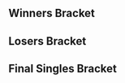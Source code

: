 {{tabs static
|name1=Overview
|link1=Last Stock SD 63
|name2=Singles Bracket
|link2=Last Stock SD 63/Singles Bracket
|This=2
}}<!-- Generated with http://tournament-nub.rhcloud.com/toliquipedia name=sdmelee-LSSD63singles -->
==Winners Bracket==
{{64DEWBracketA
|tourneylink=
|tourneyname=
|r1m1p1=Santiago |r1m1p1flag=us |r1m1p1score=W |r1m1win=1
|r1m1p2=Bye |r1m1p2flag= |r1m1p2score=-

|r1m2p1=PlayerX |r1m2p1flag=us |r1m2p1score=1 |r1m2win=2
|r1m2p2=Kazin |r1m2p2flag=us |r1m2p2score=2
|r1m2p1char1=doc |r1m2p2char1=falco |r1m2p1stock1=2 |r1m2p2stock1=0 |r1m2win1=1 |r1m2stage1=Dream Land
|r1m2p1char2=doc |r1m2p2char2=falco |r1m2p1stock2=0 |r1m2p2stock2=2 |r1m2win2=2 |r1m2stage2=Pokémon Stadium
|r1m2p1char3=doc |r1m2p2char3=falco |r1m2p1stock3=0 |r1m2p2stock3=2 |r1m2win3=2 |r1m2stage3=Battlefield
|r1m2details={{BracketMatchDetails|preview=|lrthread=|interview=|recap=|comment=|live=|vod=https://youtu.be/aIwSVIsXUUE}}

|r1m3p1=L33thal |r1m3p1flag=us |r1m3p1score=2 |r1m3win=1
|r1m3p2=Vasu |r1m3p2flag=us |r1m3p2score=0

|r1m4p1=Jr. |r1m4p1flag=us |r1m4p1score=2 |r1m4win=1
|r1m4p2=Dengit |r1m4p2flag=us |r1m4p2score=0

|r1m5p1=Guluheend |r1m5p1flag=us |r1m5p1score=W |r1m5win=1
|r1m5p2=Bye |r1m5p2flag= |r1m5p2score=-

|r1m6p1=Wirsun |r1m6p1flag=us |r1m6p1score=2 |r1m6win=1
|r1m6p2=Samp |r1m6p2flag=us |r1m6p2score=0
|r1m6p1char1=sheik |r1m6p2char1=falco |r1m6p1stock1=3 |r1m6p2stock1=0 |r1m6win1=1 |r1m6stage1=Battlefield
|r1m6p1char2=marth |r1m6p2char2=falco |r1m6p1stock2=1 |r1m6p2stock2=0 |r1m6win2=1 |r1m6stage2=Pokémon Stadium
|r1m6details={{BracketMatchDetails|preview=|lrthread=|interview=|recap=|comment=|live=|vod=https://youtu.be/_YUBuCauvWg}}

|r1m7p1=Chroma |r1m7p1flag=us |r1m7p1score=W |r1m7win=1
|r1m7p2=Bye |r1m7p2flag= |r1m7p2score=-

|r1m8p1=Chals |r1m8p1flag=us |r1m8p1score=2 |r1m8win=1
|r1m8p2=Empire |r1m8p2flag=us |r1m8p2score=1

|r1m9p1=TpFox |r1m9p1flag=us |r1m9p1score=W |r1m9win=1
|r1m9p2=Bye |r1m9p2flag= |r1m9p2score=-

|r1m10p1=popeHat |r1m10p1flag=us |r1m10p1score=2 |r1m10win=1
|r1m10p2=Flow |r1m10p2flag=us |r1m10p2score=0

|r1m11p1=Low Spa Cone Neigh |r1m11p1flag=us |r1m11p1score=W |r1m11win=1
|r1m11p2=Bye |r1m11p2flag= |r1m11p2score=-

|r1m12p1=Tristan's Rule |r1m12p1flag=us |r1m12p1score=2 |r1m12win=1
|r1m12p2=X-ray |r1m12p2flag=us |r1m12p2score=0

|r1m13p1=Yoshi |r1m13p1flag=jp |r1m13p1score=W |r1m13win=1
|r1m13p2=Bye |r1m13p2flag= |r1m13p2score=-

|r1m14p1=Stigma |r1m14p1flag=us |r1m14p1score=2 |r1m14win=1
|r1m14p2=MCP (Xtra_Crispy) |r1m14p2flag=us |r1m14p2score=0
|r1m14p1char1=falco |r1m14p2char1=cf |r1m14p1stock1=3 |r1m14p2stock1=1 |r1m14win1=1 |r1m14stage1=Battlefield
|r1m14p1char2=falco |r1m14p2char2=cf |r1m14p1stock2=1 |r1m14p2stock2=0 |r1m14win2=1 |r1m14stage2=Pokémon Stadium
|r1m14details={{BracketMatchDetails|preview=|lrthread=|interview=|recap=|comment=The recording of game 1 was cut off.|live=|vod=https://youtu.be/9ZmDJPY4Jtc}}

|r1m15p1=JJR |r1m15p1flag=us |r1m15p1score=W |r1m15win=1
|r1m15p2=Bye |r1m15p2flag= |r1m15p2score=-

|r1m16p1=Fish |r1m16p1flag=us |r1m16p1score=2 |r1m16win=1
|r1m16p2=Yushwuth |r1m16p2flag=us |r1m16p2score=0

|r1m17p1=hidden |r1m17p1flag=us |r1m17p1score=W |r1m17win=1
|r1m17p2=Bye |r1m17p2flag= |r1m17p2score=-

|r1m18p1=Dark Lamp |r1m18p1flag=us |r1m18p1score=2 |r1m18win=1
|r1m18p2=Obama |r1m18p2flag=us |r1m18p2score=1

|r1m19p1=ROM |r1m19p1flag=us |r1m19p1score=2 |r1m19win=1
|r1m19p2=Grubberry |r1m19p2flag=us |r1m19p2score=0

|r1m20p1=Sway |r1m20p1flag=us |r1m20p1score=2 |r1m20win=1
|r1m20p2=Spood Beast |r1m20p2flag=us |r1m20p2score=0

|r1m21p1=SkSk |r1m21p1flag=us |r1m21p1score=W |r1m21win=1
|r1m21p2=Bye |r1m21p2flag= |r1m21p2score=-

|r1m22p1=Rusty |r1m22p1flag=us |r1m22p1score=2 |r1m22win=1
|r1m22p2=Tats |r1m22p2flag=us |r1m22p2score=1

|r1m23p1=TinoJoe |r1m23p1flag=us |r1m23p1score=W |r1m23win=1
|r1m23p2=Bye |r1m23p2flag= |r1m23p2score=-

|r1m24p1=Vorpal |r1m24p1flag=us |r1m24p1score=2 |r1m24win=1
|r1m24p2=Heathcliff |r1m24p2flag=us |r1m24p2score=0

|r1m25p1=EastCoastJeff |r1m25p1flag=us |r1m25p1score=W |r1m25win=1
|r1m25p2=Bye |r1m25p2flag= |r1m25p2score=-

|r1m26p1=Bisfo |r1m26p1flag=us |r1m26p1score=2 |r1m26win=1
|r1m26p2=Erzi |r1m26p2flag=us |r1m26p2score=0

|r1m27p1=Mr. Green |r1m27p1flag=us |r1m27p1score=W |r1m27win=1
|r1m27p2=Bye |r1m27p2flag= |r1m27p2score=-

|r1m28p1=Neighbor |r1m28p1flag=us |r1m28p1score=2 |r1m28win=1
|r1m28p2=Super Salad |r1m28p2flag=us |r1m28p2score=0

|r1m29p1=Trichael Man |r1m29p1flag=us |r1m29p1score=W |r1m29win=1
|r1m29p2=Bye |r1m29p2flag= |r1m29p2score=-

|r1m30p1=Morino |r1m30p1flag=us |r1m30p1score=1 |r1m30win=2
|r1m30p2=Memelord Supreme |r1m30p2flag=us |r1m30p2score=2

|r1m31p1=Juice |r1m31p1flag=us |r1m31p1score=W |r1m31win=1
|r1m31p2=Bye |r1m31p2flag= |r1m31p2score=-

|r1m32p1=Travis |r1m32p1flag=us |r1m32p1score=2 |r1m32win=1
|r1m32p2=Megadeth |r1m32p2flag=us |r1m32p2score=0

|r2m1p1=Santiago |r2m1p1flag=us |r2m1p1score=2 |r2m1win=1
|r2m1p2=Kazin |r2m1p2flag=us |r2m1p2score=0

|r2m2p1=L33thal |r2m2p1flag=us |r2m2p1score=1 |r2m2win=2
|r2m2p2=Jr. |r2m2p2flag=us |r2m2p2score=2

|r2m3p1=Guluheend |r2m3p1flag=us |r2m3p1score=2 |r2m3win=1
|r2m3p2=Wirsun |r2m3p2flag=us |r2m3p2score=0

|r2m4p1=Chroma |r2m4p1flag=us |r2m4p1score=2 |r2m4win=1
|r2m4p2=Chals |r2m4p2flag=us |r2m4p2score=0

|r2m5p1=TpFox |r2m5p1flag=us |r2m5p1score=2 |r2m5win=1
|r2m5p2=popeHat |r2m5p2flag=us |r2m5p2score=0

|r2m6p1=Low Spa Cone Neigh |r2m6p1flag=us |r2m6p1score=2 |r2m6win=1
|r2m6p2=Tristan's Rule |r2m6p2flag=us |r2m6p2score=0

|r2m7p1=Yoshi |r2m7p1flag=jp |r2m7p1score=2 |r2m7win=1
|r2m7p2=Stigma |r2m7p2flag=us |r2m7p2score=0

|r2m8p1=JJR |r2m8p1flag=us |r2m8p1score=0 |r2m8win=2
|r2m8p2=Fish |r2m8p2flag=us |r2m8p2score=2
|r2m8p1char1=fox |r2m8p2char1=ganon |r2m8p1stock1=0 |r2m8p2stock1=2 |r2m8win1=2 |r2m8stage1=Battlefield
|r2m8p1char2=fox |r2m8p2char2=ganon |r2m8p1stock2=0 |r2m8p2stock2=1 |r2m8win2=2 |r2m8stage2=Pokémon Stadium
|r2m8details={{BracketMatchDetails|preview=|lrthread=|interview=|recap=|comment=|live=|vod=https://youtu.be/_ryfE5KMo2g}}

|r2m9p1=hidden |r2m9p1flag=us |r2m9p1score=2 |r2m9win=1
|r2m9p2=Dark Lamp |r2m9p2flag=us |r2m9p2score=0

|r2m10p1=ROM |r2m10p1flag=us |r2m10p1score=2 |r2m10win=1
|r2m10p2=Sway |r2m10p2flag=us |r2m10p2score=1

|r2m11p1=SkSk |r2m11p1flag=us |r2m11p1score=2 |r2m11win=1
|r2m11p2=Rusty |r2m11p2flag=us |r2m11p2score=0

|r2m12p1=TinoJoe |r2m12p1flag=us |r2m12p1score=2 |r2m12win=1
|r2m12p2=Vorpal |r2m12p2flag=us |r2m12p2score=1
|r2m12p1char1=fox |r2m12p2char1=fox |r2m12p1stock1=1 |r2m12p2stock1=0 |r2m12win1=1 |r2m12stage1=Fountain of Dreams
|r2m12p1char2=fox |r2m12p2char2=marth |r2m12p1stock2=0 |r2m12p2stock2=1 |r2m12win2=2 |r2m12stage2=Final Destination
|r2m12p1char3=fox |r2m12p2char3=falco |r2m12p1stock3=2 |r2m12p2stock3=0 |r2m12win3=1 |r2m12stage3=Pokémon Stadium
|r2m12details={{BracketMatchDetails|preview=|lrthread=|interview=|recap=|comment=|live=|vod=https://youtu.be/Jv-skEIiPnc}}

|r2m13p1=EastCoastJeff |r2m13p1flag=us |r2m13p1score=2 |r2m13win=1
|r2m13p2=Bisfo |r2m13p2flag=us |r2m13p2score=0

|r2m14p1=Mr. Green |r2m14p1flag=us |r2m14p1score=0 |r2m14win=2
|r2m14p2=Neighbor |r2m14p2flag=us |r2m14p2score=2
|r2m14p1char1=falco |r2m14p2char1=cf |r2m14p1stock1=0 |r2m14p2stock1=3 |r2m14win1=2 |r2m14stage1=Battlefield
|r2m14p1char2=fox |r2m14p2char2=cf |r2m14p1stock2=0 |r2m14p2stock2=2 |r2m14win2=2 |r2m14stage2=Pokémon Stadium
|r2m14details={{BracketMatchDetails|preview=|lrthread=|interview=|recap=|comment=|live=|vod=https://youtu.be/VU0C7OIy034}}

|r2m15p1=Trichael Man |r2m15p1flag=us |r2m15p1score=2 |r2m15win=1
|r2m15p2=Memelord Supreme |r2m15p2flag=us |r2m15p2score=1

|r2m16p1=Juice |r2m16p1flag=us |r2m16p1score=2 |r2m16win=1
|r2m16p2=Travis |r2m16p2flag=us |r2m16p2score=0
|r2m16p1char1=falco |r2m16p2char1=fox |r2m16p1stock1=3 |r2m16p2stock1=0 |r2m16win1=1 |r2m16stage1=Battlefield
|r2m16p1char2=marth |r2m16p2char2=fox |r2m16p1stock2=1 |r2m16p2stock2=0 |r2m16win2=1 |r2m16stage2=Yoshi's Story
|r2m16details={{BracketMatchDetails|preview=|lrthread=|interview=|recap=|comment=|live=|vod=https://youtu.be/gWLzKfeImqI}}

|r3m1p1=Santiago |r3m1p1flag=us |r3m1p1score=2 |r3m1win=1
|r3m1p2=Jr. |r3m1p2flag=us |r3m1p2score=0

|r3m2p1=Guluheend |r3m2p1flag=us |r3m2p1score=2 |r3m2win=1
|r3m2p2=Chroma |r3m2p2flag=us |r3m2p2score=1
|r3m2p1char1=samus |r3m2p2char1=fox |r3m2p1stock1=2 |r3m2p2stock1=0 |r3m2win1=1 |r3m2stage1=Yoshi's Story
|r3m2p1char2=samus |r3m2p2char2=fox |r3m2p1stock2=2 |r3m2p2stock2=2 |r3m2win2=2 |r3m2stage2=Pokémon Stadium
|r3m2p1char3=samus |r3m2p2char3=fox |r3m2p1stock3=1 |r3m2p2stock3=0 |r3m2win3=1 |r3m2stage3=Fountain of Dreams
|r3m2details={{BracketMatchDetails|preview=|lrthread=|interview=|recap=|comment=The recording of game 2 was cut off.|live=|vod=https://youtu.be/j5ZcCI6wpPo}}

|r3m3p1=TpFox |r3m3p1flag=us |r3m3p1score=2 |r3m3win=1
|r3m3p2=Low Spa Cone Neigh |r3m3p2flag=us |r3m3p2score=1

|r3m4p1=Yoshi |r3m4p1flag=jp |r3m4p1score=2 |r3m4win=1
|r3m4p2=Fish |r3m4p2flag=us |r3m4p2score=0

|r3m5p1=hidden |r3m5p1flag=us |r3m5p1score=2 |r3m5win=1
|r3m5p2=ROM |r3m5p2flag=us |r3m5p2score=0

|r3m6p1=SkSk |r3m6p1flag=us |r3m6p1score=2 |r3m6win=1
|r3m6p2=TinoJoe |r3m6p2flag=us |r3m6p2score=1
|r3m6p1char1=falco |r3m6p2char1=fox |r3m6p1stock1=0 |r3m6p2stock1=2 |r3m6win1=2 |r3m6stage1=Battlefield
|r3m6p1char2=falco |r3m6p2char2=fox |r3m6p1stock2=2 |r3m6p2stock2=0 |r3m6win2=1 |r3m6stage2=Battlefield
|r3m6p1char3=falco |r3m6p2char3=fox |r3m6p1stock3=2 |r3m6p2stock3=0 |r3m6win3=1 |r3m6stage3=Fountain of Dreams
|r3m6details={{BracketMatchDetails|preview=|lrthread=|interview=|recap=|comment=|live=|vod=https://youtu.be/77YHS4Z2oLA}}

|r3m7p1=EastCoastJeff |r3m7p1flag=us |r3m7p1score=2 |r3m7win=1
|r3m7p2=Neighbor |r3m7p2flag=us |r3m7p2score=0

|r3m8p1=Trichael Man |r3m8p1flag=us |r3m8p1score=1 |r3m8win=2
|r3m8p2=Juice |r3m8p2flag=us |r3m8p2score=2
|r3m8p1char1=fox |r3m8p2char1=falco |r3m8p1stock1=0 |r3m8p2stock1=3 |r3m8win1=2 |r3m8stage1=Battlefield
|r3m8p1char2=fox |r3m8p2char2=falco |r3m8p1stock2=1 |r3m8p2stock2=0 |r3m8win2=1 |r3m8stage2=Yoshi's Story
|r3m8p1char3=fox |r3m8p2char3=falco |r3m8p1stock3=0 |r3m8p2stock3=2 |r3m8win3=2 |r3m8stage3=Dream Land
|r3m8details={{BracketMatchDetails|preview=|lrthread=|interview=|recap=|comment=|live=|vod=https://youtu.be/afs6xBqbI7Y}}

|r4m1p1=Santiago |r4m1p1flag=us |r4m1p1score=2 |r4m1win=1
|r4m1p2=Guluheend |r4m1p2flag=us |r4m1p2score=1
|r4m1p1char1=falco |r4m1p2char1=samus |r4m1p1stock1=0 |r4m1p2stock1=1 |r4m1win1=2 |r4m1stage1=Fountain of Dreams
|r4m1p1char2=falco |r4m1p2char2=samus |r4m1p1stock2=1 |r4m1p2stock2=0 |r4m1win2=1 |r4m1stage2=Yoshi's Story
|r4m1p1char3=sheik |r4m1p2char3=samus |r4m1p1stock3=2 |r4m1p2stock3=0 |r4m1win3=1 |r4m1stage3=Battlefield
|r4m1details={{BracketMatchDetails|preview=|lrthread=|interview=|recap=|comment=|live=|vod=https://youtu.be/1hCb5wbUfVI}}

|r4m2p1=TpFox |r4m2p1flag=us |r4m2p1score=2 |r4m2win=1
|r4m2p2=Yoshi |r4m2p2flag=jp |r4m2p2score=1
|r4m2p1char1=fox |r4m2p2char1=sheik |r4m2p1stock1=1 |r4m2p2stock1=0 |r4m2win1=1 |r4m2stage1=Battlefield
|r4m2p1char2=fox |r4m2p2char2=sheik |r4m2p1stock2=0 |r4m2p2stock2=1 |r4m2win2=2 |r4m2stage2=Battlefield
|r4m2p1char3=fox |r4m2p2char3=sheik |r4m2p1stock3=1 |r4m2p2stock3=0 |r4m2win3=1 |r4m2stage3=Final Destination
|r4m2details={{BracketMatchDetails|preview=|lrthread=|interview=|recap=|comment=|live=|vod=https://youtu.be/lcfxybs1y4w}}

|r4m3p1=hidden |r4m3p1flag=us |r4m3p1score=2 |r4m3win=1
|r4m3p2=SkSk |r4m3p2flag=us |r4m3p2score=1

|r4m4p1=EastCoastJeff |r4m4p1flag=us |r4m4p1score=2 |r4m4win=1
|r4m4p2=Juice |r4m4p2flag=us |r4m4p2score=0
|r4m4p1char1=fox |r4m4p2char1=falco |r4m4p1stock1=2 |r4m4p2stock1=0 |r4m4win1=1 |r4m4stage1=Battlefield
|r4m4p1char2=fox |r4m4p2char2=falco |r4m4p1stock2=1 |r4m4p2stock2=0 |r4m4win2=1 |r4m4stage2=Fountain of Dreams
|r4m4details={{BracketMatchDetails|preview=|lrthread=|interview=|recap=|comment=|live=|vod=https://youtu.be/8BAH8QwS39A}}

|r5m1p1=Santiago |r5m1p1flag=us |r5m1p1score=3 |r5m1win=1
|r5m1p2=TpFox |r5m1p2flag=us |r5m1p2score=0
|r5m1p1char1=falco |r5m1p2char1=fox |r5m1p1stock1=1 |r5m1p2stock1=0 |r5m1win1=1 |r5m1stage1=Yoshi's Story
|r5m1p1char2=marth |r5m1p2char2=fox |r5m1p1stock2=1 |r5m1p2stock2=0 |r5m1win2=1 |r5m1stage2=Yoshi's Story
|r5m1p1char3=marth |r5m1p2char3=fox |r5m1p1stock3=1 |r5m1p2stock3=0 |r5m1win3=1 |r5m1stage3=Yoshi's Story
|r5m1details={{BracketMatchDetails|preview=|lrthread=|interview=|recap=|comment=|live=|vod=https://youtu.be/-NK0E0yGJIw}}

|r5m2p1=hidden |r5m2p1flag=us |r5m2p1score=3 |r5m2win=1
|r5m2p2=EastCoastJeff |r5m2p2flag=us |r5m2p2score=2
|r5m2p1char1=sheik |r5m2p2char1=fox |r5m2p1stock1=0 |r5m2p2stock1=1 |r5m2win1=2 |r5m2stage1=Dream Land
|r5m2p1char2=sheik |r5m2p2char2=fox |r5m2p1stock2=0 |r5m2p2stock2=1 |r5m2win2=2 |r5m2stage2=Yoshi's Story
|r5m2p1char3=falco |r5m2p2char3=fox |r5m2p1stock3=2 |r5m2p2stock3=0 |r5m2win3=1 |r5m2stage3=Final Destination
|r5m2p1char4=falco |r5m2p2char4=fox |r5m2p1stock4=2 |r5m2p2stock4=0 |r5m2win4=1 |r5m2stage4=Pokémon Stadium
|r5m2p1char5=falco |r5m2p2char5=fox |r5m2p1stock5=2 |r5m2p2stock5=0 |r5m2win5=1 |r5m2stage5=Battlefield
|r5m2details={{BracketMatchDetails|preview=|lrthread=|interview=|recap=|comment=|live=|vod=https://youtu.be/GJRsjfLefMU}}
}}

==Losers Bracket==
{{64DELBracketA
|l1m1p1=Bye |l1m1p1flag= |l1m1p1score=- |l1m1win=2
|l1m1p2=PlayerX |l1m1p2flag=us |l1m1p2score=W

|l1m2p1=Vasu |l1m2p1flag=us |l1m2p1score=2 |l1m2win=1
|l1m2p2=Dengit |l1m2p2flag=us |l1m2p2score=0

|l1m3p1=Bye |l1m3p1flag= |l1m3p1score=- |l1m3win=2
|l1m3p2=Samp |l1m3p2flag=us |l1m3p2score=W

|l1m4p1=Bye |l1m4p1flag= |l1m4p1score=- |l1m4win=2
|l1m4p2=Empire |l1m4p2flag=us |l1m4p2score=W

|l1m5p1=Bye |l1m5p1flag= |l1m5p1score=- |l1m5win=2
|l1m5p2=Flow |l1m5p2flag=us |l1m5p2score=W

|l1m6p1=Bye |l1m6p1flag= |l1m6p1score=- |l1m6win=2
|l1m6p2=X-ray |l1m6p2flag=us |l1m6p2score=W

|l1m7p1=Bye |l1m7p1flag= |l1m7p1score=- |l1m7win=2
|l1m7p2=MCP (Xtra_Crispy) |l1m7p2flag=us |l1m7p2score=W

|l1m8p1=Bye |l1m8p1flag= |l1m8p1score=- |l1m8win=2
|l1m8p2=Yushwuth |l1m8p2flag=us |l1m8p2score=W

|l1m9p1=Bye |l1m9p1flag= |l1m9p1score=- |l1m9win=2
|l1m9p2=Obama |l1m9p2flag=us |l1m9p2score=W

|l1m10p1=Grubberry |l1m10p1flag=us |l1m10p1score=2 |l1m10win=1
|l1m10p2=Spood Beast |l1m10p2flag=us |l1m10p2score=0

|l1m11p1=Bye |l1m11p1flag= |l1m11p1score=- |l1m11win=2
|l1m11p2=Tats |l1m11p2flag=us |l1m11p2score=W

|l1m12p1=Bye |l1m12p1flag= |l1m12p1score=- |l1m12win=2
|l1m12p2=Heathcliff |l1m12p2flag=us |l1m12p2score=W

|l1m13p1=Bye |l1m13p1flag= |l1m13p1score=- |l1m13win=2
|l1m13p2=Erzi |l1m13p2flag=us |l1m13p2score=W

|l1m14p1=Bye |l1m14p1flag= |l1m14p1score=- |l1m14win=2
|l1m14p2=Super Salad |l1m14p2flag=us |l1m14p2score=W

|l1m15p1=Bye |l1m15p1flag= |l1m15p1score=- |l1m15win=2
|l1m15p2=Morino |l1m15p2flag=us |l1m15p2score=W

|l1m16p1=Bye |l1m16p1flag= |l1m16p1score=- |l1m16win=2
|l1m16p2=Megadeth |l1m16p2flag=us |l1m16p2score=W

|l2m1p1=Travis |l2m1p1flag=us |l2m1p1score=1 |l2m1win=2
|l2m1p2=PlayerX |l2m1p2flag=us |l2m1p2score=2

|l2m2p1=Memelord Supreme |l2m2p1flag=us |l2m2p1score=0 |l2m2win=2
|l2m2p2=Vasu |l2m2p2flag=us |l2m2p2score=2

|l2m3p1=Mr. Green |l2m3p1flag=us |l2m3p1score=2 |l2m3win=1
|l2m3p2=Samp |l2m3p2flag=us |l2m3p2score=0

|l2m4p1=Bisfo |l2m4p1flag=us |l2m4p1score=2 |l2m4win=1
|l2m4p2=Empire |l2m4p2flag=us |l2m4p2score=0

|l2m5p1=Vorpal |l2m5p1flag=us |l2m5p1score=2 |l2m5win=1
|l2m5p2=Flow |l2m5p2flag=us |l2m5p2score=0

|l2m6p1=Rusty |l2m6p1flag=us |l2m6p1score=2 |l2m6win=1
|l2m6p2=X-ray |l2m6p2flag=us |l2m6p2score=1

|l2m7p1=Sway |l2m7p1flag=us |l2m7p1score=2 |l2m7win=1
|l2m7p2=MCP (Xtra_Crispy) |l2m7p2flag=us |l2m7p2score=0

|l2m8p1=Dark Lamp |l2m8p1flag=us |l2m8p1score=1 |l2m8win=2
|l2m8p2=Yushwuth |l2m8p2flag=us |l2m8p2score=2
|l2m8p1char1=fox |l2m8p2char1=jigglypuff |l2m8p1stock1=2 |l2m8p2stock1=0 |l2m8win1=1 |l2m8stage1=Battlefield
|l2m8p1char2=fox |l2m8p2char2=jigglypuff |l2m8p1stock2=0 |l2m8p2stock2=2 |l2m8win2=2 |l2m8stage2=Battlefield
|l2m8p1char3=fox |l2m8p2char3=jigglypuff |l2m8p1stock3=0 |l2m8p2stock3=1 |l2m8win3=2 |l2m8stage3=Pokémon Stadium
|l2m8details={{BracketMatchDetails|preview=|lrthread=|interview=|recap=|comment=|live=|vod=https://youtu.be/rB73XM7rPqM}}

|l2m9p1=JJR |l2m9p1flag=us |l2m9p1score=2 |l2m9win=1
|l2m9p2=Obama |l2m9p2flag=us |l2m9p2score=0

|l2m10p1=Stigma |l2m10p1flag=us |l2m10p1score=2 |l2m10win=1
|l2m10p2=Grubberry |l2m10p2flag=us |l2m10p2score=0

|l2m11p1=Tristan's Rule |l2m11p1flag=us |l2m11p1score=2 |l2m11win=1
|l2m11p2=Tats |l2m11p2flag=us |l2m11p2score=0

|l2m12p1=popeHat |l2m12p1flag=us |l2m12p1score=2 |l2m12win=1
|l2m12p2=Heathcliff |l2m12p2flag=us |l2m12p2score=0

|l2m13p1=Chals |l2m13p1flag=us |l2m13p1score=2 |l2m13win=1
|l2m13p2=Erzi |l2m13p2flag=us |l2m13p2score=0

|l2m14p1=Wirsun |l2m14p1flag=us |l2m14p1score=2 |l2m14win=1
|l2m14p2=Super Salad |l2m14p2flag=us |l2m14p2score=0

|l2m15p1=L33thal |l2m15p1flag=us |l2m15p1score=2 |l2m15win=1
|l2m15p2=Morino |l2m15p2flag=us |l2m15p2score=0

|l2m16p1=Kazin |l2m16p1flag=us |l2m16p1score=2 |l2m16win=1
|l2m16p2=Megadeth |l2m16p2flag=us |l2m16p2score=0

|l3m1p1=PlayerX |l3m1p1flag=us |l3m1p1score=2 |l3m1win=1
|l3m1p2=Vasu |l3m1p2flag=us |l3m1p2score=0

|l3m2p1=Mr. Green |l3m2p1flag=us |l3m2p1score=2 |l3m2win=1
|l3m2p2=Bisfo |l3m2p2flag=us |l3m2p2score=1

|l3m3p1=Vorpal |l3m3p1flag=us |l3m3p1score=1 |l3m3win=2
|l3m3p2=Rusty |l3m3p2flag=us |l3m3p2score=2

|l3m4p1=Sway |l3m4p1flag=us |l3m4p1score=2 |l3m4win=1
|l3m4p2=Yushwuth |l3m4p2flag=us |l3m4p2score=0

|l3m5p1=JJR |l3m5p1flag=us |l3m5p1score=2 |l3m5win=1
|l3m5p2=Stigma |l3m5p2flag=us |l3m5p2score=0

|l3m6p1=Tristan's Rule |l3m6p1flag=us |l3m6p1score=2 |l3m6win=1
|l3m6p2=popeHat |l3m6p2flag=us |l3m6p2score=0

|l3m7p1=Chals |l3m7p1flag=us |l3m7p1score=2 |l3m7win=1
|l3m7p2=Wirsun |l3m7p2flag=us |l3m7p2score=0

|l3m8p1=L33thal |l3m8p1flag=us |l3m8p1score=2 |l3m8win=1
|l3m8p2=Kazin |l3m8p2flag=us |l3m8p2score=0

|l4m1p1=Fish |l4m1p1flag=us |l4m1p1score=2 |l4m1win=1
|l4m1p2=PlayerX |l4m1p2flag=us |l4m1p2score=0

|l4m2p1=Low Spa Cone Neigh |l4m2p1flag=us |l4m2p1score=2 |l4m2win=1
|l4m2p2=Mr. Green |l4m2p2flag=us |l4m2p2score=0

|l4m3p1=Chroma |l4m3p1flag=us |l4m3p1score=2 |l4m3win=1
|l4m3p2=Rusty |l4m3p2flag=us |l4m3p2score=1

|l4m4p1=Jr. |l4m4p1flag=us |l4m4p1score=2 |l4m4win=1
|l4m4p2=Sway |l4m4p2flag=us |l4m4p2score=0
|l4m4p1char1=falco |l4m4p2char1=peach |l4m4p1stock1=1 |l4m4p2stock1=0 |l4m4win1=1 |l4m4stage1=Battlefield
|l4m4p1char2=marth |l4m4p2char2=peach |l4m4p1stock2=2 |l4m4p2stock2=0 |l4m4win2=1 |l4m4stage2=Final Destination
|l4m4details={{BracketMatchDetails|preview=|lrthread=|interview=|recap=|comment=|live=|vod=https://youtu.be/Jl4ZkrcIhoE}}

|l4m5p1=Trichael Man |l4m5p1flag=us |l4m5p1score=2 |l4m5win=1
|l4m5p2=JJR |l4m5p2flag=us |l4m5p2score=1
|l4m5p1char1=fox |l4m5p2char1=fox |l4m5p1stock1=3 |l4m5p2stock1=0 |l4m5win1=1 |l4m5stage1=Battlefield
|l4m5p1char2=fox |l4m5p2char2=peach |l4m5p1stock2=0 |l4m5p2stock2=2 |l4m5win2=2 |l4m5stage2=Dream Land
|l4m5p1char3=fox |l4m5p2char3=peach |l4m5p1stock3=1 |l4m5p2stock3=0 |l4m5win3=1 |l4m5stage3=Yoshi's Story
|l4m5details={{BracketMatchDetails|preview=|lrthread=|interview=|recap=|comment=|live=|vod=https://youtu.be/APkmHsx4SEM}}

|l4m6p1=Neighbor |l4m6p1flag=us |l4m6p1score=2 |l4m6win=1
|l4m6p2=Tristan's Rule |l4m6p2flag=us |l4m6p2score=0

|l4m7p1=TinoJoe |l4m7p1flag=us |l4m7p1score=2 |l4m7win=1
|l4m7p2=Chals |l4m7p2flag=us |l4m7p2score=0
|l4m7p1char1=fox |l4m7p2char1=fox |l4m7p1stock1=1 |l4m7p2stock1=0 |l4m7win1=1 |l4m7stage1=Battlefield
|l4m7p1char2=fox |l4m7p2char2=fox |l4m7p1stock2=3 |l4m7p2stock2=0 |l4m7win2=1 |l4m7stage2=Pokémon Stadium
|l4m7details={{BracketMatchDetails|preview=|lrthread=|interview=|recap=|comment=|live=|vod=https://youtu.be/YpRGWCdvYJY}}

|l4m8p1=ROM |l4m8p1flag=us |l4m8p1score=0 |l4m8win=2
|l4m8p2=L33thal |l4m8p2flag=us |l4m8p2score=2

|l5m1p1=Fish |l5m1p1flag=us |l5m1p1score=2 |l5m1win=1
|l5m1p2=Low Spa Cone Neigh |l5m1p2flag=us |l5m1p2score=0

|l5m2p1=Chroma |l5m2p1flag=us |l5m2p1score=2 |l5m2win=1
|l5m2p2=Jr. |l5m2p2flag=us |l5m2p2score=0
|l5m2p1char1=fox |l5m2p2char1=fox |l5m2p1stock1=2 |l5m2p2stock1=0 |l5m2win1=1 |l5m2stage1=Dream Land
|l5m2p1char2=fox |l5m2p2char2=fox |l5m2p1stock2=1 |l5m2p2stock2=0 |l5m2win2=1 |l5m2stage2=Final Destination
|l5m2details={{BracketMatchDetails|preview=|lrthread=|interview=|recap=|comment=|live=|vod=https://youtu.be/fZwRz7q0ido}}

|l5m3p1=Trichael Man |l5m3p1flag=us |l5m3p1score=2 |l5m3win=1
|l5m3p2=Neighbor |l5m3p2flag=us |l5m3p2score=0

|l5m4p1=TinoJoe |l5m4p1flag=us |l5m4p1score=2 |l5m4win=1
|l5m4p2=L33thal |l5m4p2flag=us |l5m4p2score=1

|l6m1p1=SkSk |l6m1p1flag=us |l6m1p1score=2 |l6m1win=1
|l6m1p2=Fish |l6m1p2flag=us |l6m1p2score=1

|l6m2p1=Juice |l6m2p1flag=us |l6m2p1score=0 |l6m2win=2
|l6m2p2=Chroma |l6m2p2flag=us |l6m2p2score=2
|l6m2p1char1=falco |l6m2p2char1=fox |l6m2p1stock1=0 |l6m2p2stock1=2 |l6m2win1=2 |l6m2stage1=Battlefield
|l6m2p1char2=marth |l6m2p2char2=fox |l6m2p1stock2=0 |l6m2p2stock2=3 |l6m2win2=2 |l6m2stage2=Yoshi's Story
|l6m2details={{BracketMatchDetails|preview=|lrthread=|interview=|recap=|comment=|live=|vod=https://youtu.be/Zh3HizDWXN4}}

|l6m3p1=Guluheend |l6m3p1flag=us |l6m3p1score=0 |l6m3win=2
|l6m3p2=Trichael Man |l6m3p2flag=us |l6m3p2score=2

|l6m4p1=Yoshi |l6m4p1flag=jp |l6m4p1score=2 |l6m4win=1
|l6m4p2=TinoJoe |l6m4p2flag=us |l6m4p2score=0

|l7m1p1=SkSk |l7m1p1flag=us |l7m1p1score=2 |l7m1win=1
|l7m1p2=Chroma |l7m1p2flag=us |l7m1p2score=0
|l7m1p1char1=falco |l7m1p2char1=fox |l7m1p1stock1=3 |l7m1p2stock1=0 |l7m1win1=1 |l7m1stage1=Battlefield
|l7m1p1char2=falco |l7m1p2char2=fox |l7m1p1stock2=1 |l7m1p2stock2=0 |l7m1win2=1 |l7m1stage2=Final Destination
|l7m1details={{BracketMatchDetails|preview=|lrthread=|interview=|recap=|comment=|live=|vod=https://youtu.be/5eFEm5nIN7U}}

|l7m2p1=Trichael Man |l7m2p1flag=us |l7m2p1score=2 |l7m2win=1
|l7m2p2=Yoshi |l7m2p2flag=jp |l7m2p2score=1

|l8m1p1=TpFox |l8m1p1flag=us |l8m1p1score=3 |l8m1win=1
|l8m1p2=SkSk |l8m1p2flag=us |l8m1p2score=2

|l8m2p1=EastCoastJeff |l8m2p1flag=us |l8m2p1score=3 |l8m2win=1
|l8m2p2=Trichael Man |l8m2p2flag=us |l8m2p2score=0
|l8m2p1char1=fox |l8m2p2char1=fox |l8m2p1stock1=2 |l8m2p2stock1=0 |l8m2win1=1 |l8m2stage1=Battlefield
|l8m2p1char2=fox |l8m2p2char2=fox |l8m2p1stock2=1 |l8m2p2stock2=0 |l8m2win2=1 |l8m2stage2=Final Destination
|l8m2p1char3=fox |l8m2p2char3=fox |l8m2p1stock3=1 |l8m2p2stock3=0 |l8m2win3=1 |l8m2stage3=Final Destination
|l8m2details={{BracketMatchDetails|preview=|lrthread=|interview=|recap=|comment=|live=|vod=https://youtu.be/_y0fjzaxXV4}}
}}
<onlyinclude>
==Final Singles Bracket==
{{DEFinalBracket
|column-width=200
|column-width-finals=230
|export_score=true
<!-- FROM WINNERS -->
|r1m1p1=Santiago |r1m1p1flag=us |r1m1p1score=0 |r1m1win=2
|r1m1p2=hidden |r1m1p2flag=us |r1m1p2score=3
|r1m1p1char1=sheik |r1m1p2char1=falco |r1m1p1stock1=0 |r1m1p2stock1=2 |r1m1win1=2 |r1m1stage1=Final Destination
|r1m1p1char2=sheik |r1m1p2char2=falco |r1m1p1stock2=0 |r1m1p2stock2=1 |r1m1win2=2 |r1m1stage2=Fountain of Dreams
|r1m1p1char3=sheik |r1m1p2char3=falco |r1m1p1stock3=0 |r1m1p2stock3=1 |r1m1win3=2 |r1m1stage3=Fountain of Dreams
|r1m1details={{BracketMatchDetails|preview=|lrthread=|interview=|recap=|comment=|live=|vod=https://youtu.be/C7QMhf9X6n4}}

<!-- FROM LOSERS -->
|l1m1p1=TpFox |l1m1p1flag=us |l1m1p1score=0 |l1m1win=2
|l1m1p2=EastCoastJeff |l1m1p2flag=us |l1m1p2score=3
|l1m1p1char1=fox |l1m1p2char1=fox |l1m1p1stock1=0 |l1m1p2stock1=3 |l1m1win1=2 |l1m1stage1=Battlefield
|l1m1p1char2=fox |l1m1p2char2=fox |l1m1p1stock2=0 |l1m1p2stock2=1 |l1m1win2=2 |l1m1stage2=Yoshi's Story
|l1m1p1char3=fox |l1m1p2char3=fox |l1m1p1stock3=0 |l1m1p2stock3=2 |l1m1win3=2 |l1m1stage3=Yoshi's Story
|l1m1details={{BracketMatchDetails|preview=|lrthread=|interview=|recap=|comment=|live=|vod=https://youtu.be/3bl5kEyYHw0}}

<!-- LOSERS FINALS -->
|r2m1p1=Santiago |r2m1p1flag=us |r2m1p1score=3 |r2m1win=1
|r2m1p2=EastCoastJeff |r2m1p2flag=us |r2m1p2score=1
|r2m1p1char1=sheik |r2m1p2char1=fox |r2m1p1stock1=0 |r2m1p2stock1=1 |r2m1win1=2 |r2m1stage1=Final Destination
|r2m1p1char2=sheik |r2m1p2char2=fox |r2m1p1stock2=2 |r2m1p2stock2=0 |r2m1win2=1 |r2m1stage2=Fountain of Dreams
|r2m1p1char3=falco |r2m1p2char3=fox |r2m1p1stock3=2 |r2m1p2stock3=0 |r2m1win3=1 |r2m1stage3=Pokémon Stadium
|r2m1p1char4=falco |r2m1p2char4=fox |r2m1p1stock4=2 |r2m1p2stock4=2 |r2m1win4=1 |r2m1stage4=Dream Land
|r2m1details={{BracketMatchDetails|preview=|lrthread=|interview=|recap=|comment=VOD ends before game 4 is done.|live=|vod=https://youtu.be/BPJWPWUe3og}}

<!-- GRAND FINALS -->
|r3m1p1=hidden |r3m1p1flag=us |r3m1p1score=0 |r3m2p1score=1 |r3m1win=2
|r3m1p2=Santiago |r3m1p2flag=us |r3m1p2score=3 |r3m2p2score=3
|r3m1p1char1=sheik |r3m1p2char1=falco |r3m1p1stock1=1 |r3m1p2stock1=0 |r3m1win1=1 |r3m1stage1=Final Destination
|r3m1p1char2=sheik |r3m1p2char2=falco |r3m1p1stock2=3 |r3m1p2stock2=0 |r3m1win2=1 |r3m1stage2=Yoshi's Story
|r3m1p1char3=falco |r3m1p2char3=sheik |r3m1p1stock3=2 |r3m1p2stock3=0 |r3m1win3=1 |r3m1stage3=Dream Land

|r3m2p1char1=sheik |r3m2p2char1=falco |r3m2p1stock1=1 |r3m2p2stock1=0 |r3m2win1=1 |r3m2stage1=Battlefield
|r3m2p1char2=sheik |r3m2p2char2=falco |r3m2p1stock2=1 |r3m2p2stock2=0 |r3m2win2=1 |r3m2stage2=Battlefield
|r3m2p1char3=falco |r3m2p2char3=marth |r3m2p1stock3=0 |r3m2p2stock3=2 |r3m2win3=2 |r3m2stage3=Battlefield
|r3m2p1char4=falco |r3m2p2char4=falco |r3m2p1stock4=3 |r3m2p2stock4=0 |r3m2win4=1 |r3m2stage4=Final Destination

|r3m1details={{BracketMatchDetails|preview=|lrthread=|interview=|recap=|comment=|live=|vod=https://youtu.be/BmFmqkwQ_zA|vod2=https://youtu.be/4CGwxJtOeZc}}
}}
</onlyinclude>
